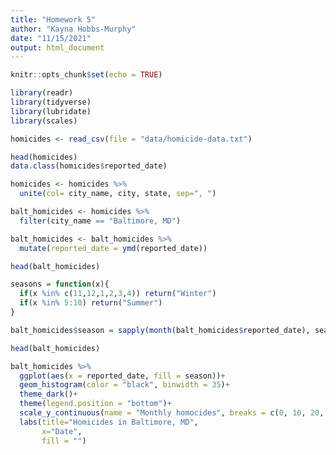 ```yaml
---
title: "Homework 5"
author: "Kayna Hobbs-Murphy"
date: "11/15/2021"
output: html_document
---
```


```r
knitr::opts_chunk$set(echo = TRUE)
```

```r
library(readr)
library(tidyverse)
library(lubridate)
library(scales)
```


```r
homicides <- read_csv(file = "data/homicide-data.txt")
```
```r
head(homicides)
data.class(homicides$reported_date)
```

```r
homicides <- homicides %>% 
  unite(col= city_name, city, state, sep=", ") 

balt_homicides <- homicides %>% 
  filter(city_name == "Baltimore, MD")

balt_homicides <- balt_homicides %>% 
  mutate(reported_date = ymd(reported_date))

head(balt_homicides)
```
```r
seasons = function(x){
  if(x %in% c(11,12,1,2,3,4)) return("Winter")
  if(x %in% 5:10) return("Summer")
}

balt_homicides$season = sapply(month(balt_homicides$reported_date), seasons)

head(balt_homicides)
```



```r
balt_homicides %>% 
  ggplot(aes(x = reported_date, fill = season))+
  geom_histogram(color = "black", binwidth = 35)+
  theme_dark()+
  theme(legend.position = "bottom")+
  scale_y_continuous(name = "Monthly homocides", breaks = c(0, 10, 20, 30, 40))+
  labs(title="Homicides in Baltimore, MD",
       x="Date",
       fill = "")
```

